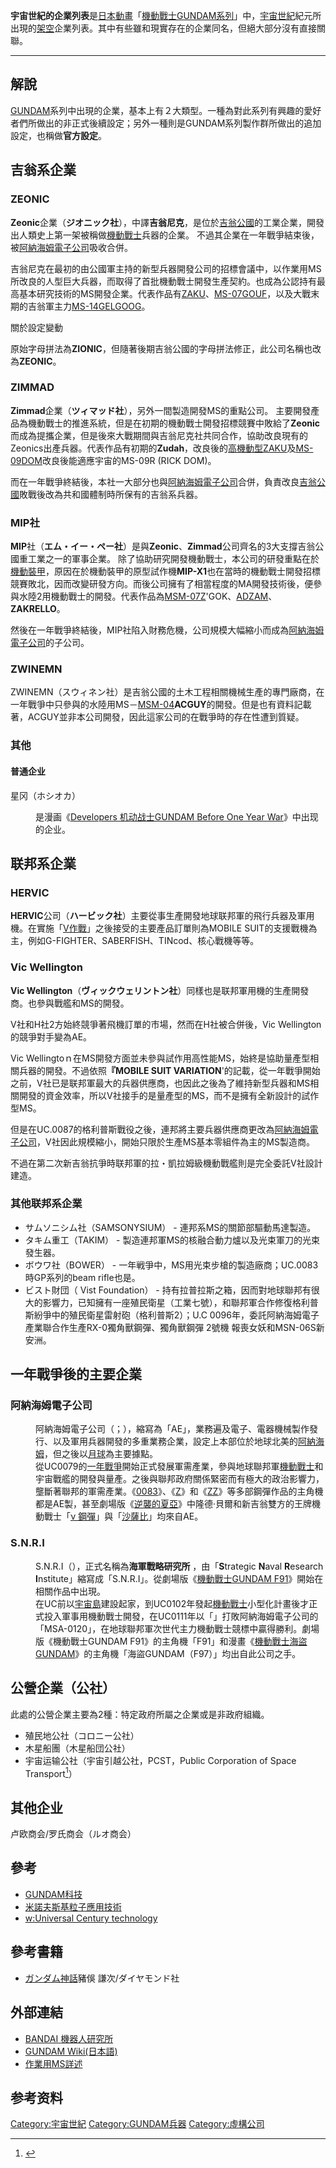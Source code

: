 {{noteTA|G1=GundamUC}}
'''宇宙世紀的企業列表'''是[[日本|日本]][[動畫|動畫]]「[[GUNDAM系列作品|機動戰士GUNDAM系列]]」中，[[宇宙世紀|宇宙世紀]]紀元所出現的[[架空|架空]]企業列表。其中有些雖和現實存在的企業同名，但絕大部分沒有直接關聯。
----

== 解說 ==
[[GUNDAM|GUNDAM]]系列中出現的企業，基本上有２大類型。一種為對此系列有興趣的愛好者們所做出的非正式後續設定；另外一種則是GUNDAM系列製作群所做出的追加設定，也稱做'''官方設定'''。
== 吉翁系企業 ==
=== ZEONIC ===
'''Zeonic'''企業（'''ジオニック社'''），中譯'''吉翁尼克'''，是位於[[吉翁公國|吉翁公國]]的工業企業，開發出人類史上第一架被稱做[[機動戰士|機動戰士]]兵器的企業。
不過其企業在一年戰爭結束後，被[[阿納海姆電子公司|阿納海姆電子公司]]吸收合併。

吉翁尼克在最初的由公國軍主持的新型兵器開發公司的招標會議中，以作業用MS所改良的人型巨大兵器，而取得了首批機動戰士開發生產契約。也成為公認持有最高基本研究技術的MS開發企業。代表作品有[[ZAKU|ZAKU]]、[[MS-07|MS-07]]GOUF，以及大戰末期的吉翁軍主力[[MS-14|MS-14]]GELGOOG。

; 關於設定變動
原始字母拼法為'''ZIONIC'''，但隨著後期吉翁公國的字母拼法修正，此公司名稱也改為'''ZEONIC'''。

=== ZIMMAD ===
'''Zimmad'''企業（'''ツィマッド社'''），另外一間製造開發MS的重點公司。
主要開發產品為機動戰士的推進系統，但是在初期的機動戰士開發招標競賽中敗給了'''Zeonic'''而成為提攜企業，但是後來大戰期間與吉翁尼克社共同合作，協助改良現有的Zeonics出產兵器。代表作品有初期的'''Zudah'''，改良後的[[高機動型ZAKU|高機動型ZAKU]]及[[MS-09|MS-09]][[DOM|DOM]]改良後能適應宇宙的MS-09R (RICK DOM)。

而在一年戰爭終結後，本社一大部分也與[[阿納海姆電子公司|阿納海姆電子公司]]合併，負責改良[[吉翁公國|吉翁公國]]敗戰後改為共和國體制時所保有的吉翁系兵器。

=== MIP社 ===
'''MIP'''社（'''エム・イー・ペー社'''）是與'''Zeonic'''、'''Zimmad'''公司齊名的3大支撐吉翁公國重工業之一的軍事企業。
除了協助研究開發機動戰士，本公司的研發重點在於[[機動裝甲|機動裝甲]]，原因在於機動裝甲的原型試作機'''MIP-X1'''也在當時的機動戰士開發招標競賽敗北，因而改變研發方向。而後公司擁有了相當程度的MA開發技術後，便參與水陸2用機動戰士的開發。代表作品為[[MSM-07|MSM-07]]Z'GOK、[[ADZAM|ADZAM]]、'''ZAKRELLO'''。

然後在一年戰爭終結後，MIP社陷入財務危機，公司規模大幅縮小而成為[[阿納海姆電子公司|阿納海姆電子公司]]的子公司。

=== ZWINEMN ===
ZWINEMN（スウィネン社）是吉翁公國的土木工程相關機械生產的專門廠商，在一年戰爭中只參與的水陸用MS－[[MSM-04|MSM-04]]'''ACGUY'''的開發。但是也有資料記載著，ACGUY並非本公司開發，因此這家公司的在戰爭時的存在性遭到質疑。

=== 其他 ===

==== 普通企业 ====
星冈（ホシオカ）
:是漫画《[[Developers_机动战士GUNDAM_Before_One_Year_War|Developers 机动战士GUNDAM Before One Year War]]》中出现的企业。
== 联邦系企業 ==
=== HERVIC ===
'''HERVIC'''公司（'''ハービック社'''）主要從事生產開發地球联邦軍的飛行兵器及軍用機。在實施「[[V作戰|V作戰]]」之後接受的主要產品訂單則為MOBILE SUIT的支援戰機為主，例如G-FIGHTER、SABERFISH、TINcod、核心戰機等等。

=== Vic Wellington===
'''Vic Wellington'''（'''ヴィックウェリントン社'''）同樣也是联邦軍用機的生產開發商。也參與戰艦和MS的開發。

V社和H社2方始終競爭著飛機訂單的市場，然而在H社被合併後，Vic Wellington的競爭對手變為AE。

Vic Wellingtoｎ在MS開發方面並未參與試作用高性能MS，始終是協助量產型相關兵器的開發。不過依照'''『MOBILE SUIT VARIATION''''的記載，從一年戰爭開始之前，V社已是联邦軍最大的兵器供應商，也因此之後為了維持新型兵器和MS相關開發的資金效率，所以V社接手的是量產型的MS，而不是擁有全新設計的試作型MS。

但是在UC.0087的格利普斯戰役之後，連邦將主要兵器供應商更改為[[阿納海姆電子公司|阿納海姆電子公司]]，V社因此規模縮小，開始只限於生產MS基本零組件為主的MS製造商。

不過在第二次新吉翁抗爭時联邦軍的拉・凱拉姆級機動戰艦則是完全委託V社設計建造。

=== 其他联邦系企業 ===
* サムソニシム社（SAMSONYSIUM） - 連邦系MS的關節部驅動馬達製造。
* タキム重工（TAKIM） - 製造連邦軍MS的核融合動力爐以及光束軍刀的光束發生器。
* ボウワ社（BOWER） - 一年戦爭中，MS用光束步槍的製造廠商；UC.0083時GP系列的beam rifle也是。
* ビスト財団（ Vist Foundation） - 持有拉普拉斯之箱，因而對地球聯邦有很大的影響力，已知擁有一座殖民衛星（工業七號），和聯邦軍合作修復格利普斯紛爭中的殖民衛星雷射砲（格利普斯2）；U.C 0096年，委託阿納海姆電子產業聯合作生產RX-0獨角獸鋼彈、獨角獸鋼彈 2號機 報喪女妖和MSN-06S新安洲。

== 一年戰爭後的主要企業 ==
=== 阿納海姆電子公司 ===
:阿納海姆電子公司（{{lang-ja|アナハイム・エレクトロニクス}}；{{lang-en|ANAHEIM ELECTRONICS}}），縮寫為「AE」，業務遍及電子、電器機械製作發行、以及軍用兵器開發的多重業務企業，設定上本部位於地球北美的[[阿納海姆_(加利福尼亞州)|阿納海姆]]，但之後以[[月球|月球]]為主要據點。
:從UC0079的[[一年戰爭|一年戰爭]]開始正式發展軍需產業，參與地球聯邦軍[[機動戰士|機動戰士]]和宇宙戰艦的開發與量產。之後與聯邦政府關係緊密而有極大的政治影響力，壟斷著聯邦的軍需產業。《[[機動戰士GUNDAM_0083：Stardust_Memory|0083]]》、《[[機動戰士Z_GUNDAM|Z]]》和《[[機動戰士GUNDAM_ZZ|ZZ]]》等多部鋼彈作品的主角機都是AE製，甚至劇場版《[[逆襲的夏亞|逆襲的夏亞]]》中隆德·貝爾和新吉翁雙方的王牌機動戰士「[[RX-93系列機動戰士|ν 鋼彈]]」與「[[MSN-04型機動戰士|沙薩比]]」均來自AE。

===S.N.R.I===
:S.N.R.I（{{lang-ja|サナリィ}}），正式名稱為'''海軍戰略研究所''' ，由「'''S'''trategic '''N'''aval '''R'''esearch '''I'''nstitute」縮寫成「S.N.R.I」。從劇場版《[[機動戰士GUNDAM_F91|機動戰士GUNDAM F91]]》開始在相關作品中出現。
:在UC前以[[宇宙島|宇宙島]]建設起家，到UC0102年發起[[機動戰士|機動戰士]]小型化計畫後才正式投入軍事用機動戰士開發，在UC0111年以「{{link-ja|F90|ガンダムF90 (架空の兵器)}}」打敗阿納海姆電子公司的「MSA-0120」，在地球聯邦軍次世代主力機動戰士競標中贏得勝利。劇場版《機動戰士GUNDAM F91》的主角機「F91」和漫畫《[[機動戰士海盜GUNDAM|機動戰士海盜GUNDAM]]》的主角機「海盜GUNDAM（F97）」均出自此公司之手。

== 公營企業（公社） ==
此處的公營企業主要為2種：特定政府所屬之企業或是非政府組織。

* 殖民地公社（コロニー公社）
* 木星船團（木星船団公社）
* 宇宙运输公社（宇宙引越公社，PCST，Public Corporation of Space Transport<ref> {{Cite book | author =  | title = 電撃ENTERTAINMENT BIBLE 機動戦士ガンダム大図鑑1 ザンスカール戦争編〈上〉 | location = 日本 | publisher = [[MediaWorks|MediaWorks]] | date = 1994-02-25 | pages = 44 | ISBN =  | accessdate = 2020-07-12 | language = ja }} </ref>）

== 其他企业 ==
卢欧商会/罗氏商会（ルオ商会）
== 參考 ==
* [[GUNDAM科技|GUNDAM科技]]
* [[米諾夫斯基粒子應用技術|米諾夫斯基粒子應用技術]]
* [[w:Universal_Century_technology|w:Universal Century technology]]

== 參考書籍 ==
* [http://www.amazon.co.jp/%E3%82%AC%E3%83%B3%E3%83%80%E3%83%A0%E7%A5%9E%E8%A9%B1-%E7%8C%AA%E4%BF%A3-%E8%AC%99%E6%AC%A1/dp/4478950075/ref=sr_1_1?ie=UTF8&s=books&qid=1272392828&sr=8-1/ ガンダム神話]{{Wayback|url=http://www.amazon.co.jp/%E3%82%AC%E3%83%B3%E3%83%80%E3%83%A0%E7%A5%9E%E8%A9%B1-%E7%8C%AA%E4%BF%A3-%E8%AC%99%E6%AC%A1/dp/4478950075/ref=sr_1_1?ie=UTF8&s=books&qid=1272392828&sr=8-1%2F |date=20160413105123 }}豬俁 謙次/ダイヤモンド社

== 外部連結 ==
* [https://web.archive.org/web/20090321102430/http://www.roboken.channel.or.jp/ [[BANDAI|BANDAI]] 機器人研究所]
* [https://web.archive.org/web/20100507120328/http://ja.gundam.wikia.com/wiki/GUNDAM_Wiki GUNDAM Wiki(日本語)]
* [http://www.geocities.co.jp/Bookend-Ohgai/1356/rickdias/mw.htm/宇宙世紀 作業用MS詳述]

== 参考资料 ==
{{reflist}}

{{宇宙世紀|用語}}

[[Category:宇宙世紀|Category:宇宙世紀]]
[[Category:GUNDAM兵器|Category:GUNDAM兵器]]
[[Category:虛構公司|Category:虛構公司]]